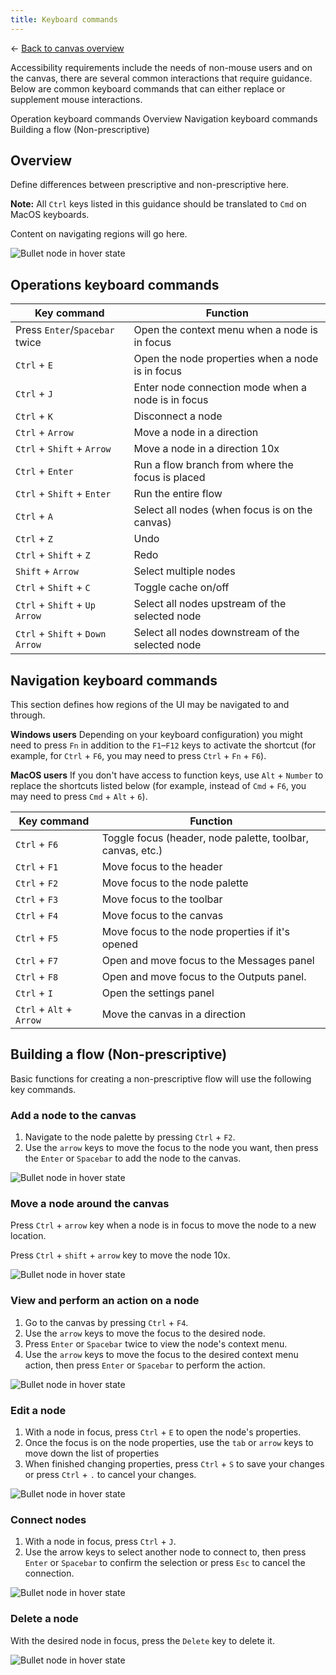 ```yaml
---
title: Keyboard commands
---
```



<- [Back to canvas overview](https://pages.github.ibm.com/cdai-design/pal/patterns/canvas/usage)



<PageDescription>

Accessibility requirements include the needs of non-mouse users and on the canvas, there are several common interactions that require guidance. Below are common keyboard commands that can either replace or supplement mouse interactions.

</PageDescription>

<AnchorLinks>
  <AnchorLink>Operation keyboard commands</AnchorLink>
  <AnchorLink>Overview</AnchorLink>
  <AnchorLink>Navigation keyboard commands</AnchorLink>
  <AnchorLink>Building a flow (Non-prescriptive)</AnchorLink>
</AnchorLinks>


## Overview

Define differences between prescriptive and non-prescriptive here.


<InlineNotification>

**Note:** All `Ctrl` keys listed in this guidance should be translated to `Cmd` on MacOS keyboards.

</InlineNotification>

Content on navigating regions will go here. 


<Row>
  <Column colMd={4} colLg={6}>

![Bullet node in hover state](images/fpo.png)

</Column>
</Row>  

## Operations keyboard commands

| Key command       |      Function    | 
| ------------- | ----------- | 
| Press `Enter`/`Spacebar` twice   | Open the context menu when a node is in focus | 
| `Ctrl` + `E`    | Open the node properties when a node is in focus | 
| `Ctrl` + `J`    | Enter node connection mode when a node is in focus | 
| `Ctrl` + `K`    | Disconnect a node| 
| `Ctrl` + `Arrow`      | Move a node in a direction | 
| `Ctrl` + `Shift` + `Arrow`       | Move a node in a direction 10x| 
| `Ctrl` + `Enter`     | Run a flow branch from where the focus is placed | 
| `Ctrl` + `Shift` + `Enter`     | Run the entire flow | 
| `Ctrl` + `A`    | Select all nodes (when focus is on the canvas)  | 
| `Ctrl` + `Z`    | Undo  | 
| `Ctrl` + `Shift` + `Z`    | Redo  | 
| `Shift` + `Arrow`    | Select multiple nodes  | 
| `Ctrl` + `Shift` + `C`    | Toggle cache on/off  | 
| `Ctrl` + `Shift` + `Up Arrow`    | Select all nodes upstream of the selected node | 
| `Ctrl` + `Shift` + `Down Arrow`     | Select all nodes downstream of the selected node | 




## Navigation keyboard commands

This section defines how regions of the UI may be navigated to and through.

<InlineNotification>

**Windows users** Depending on your keyboard configuration) you might need to press `Fn` in addition to the `F1`–`F12` keys to activate the shortcut (for example, for `Ctrl` + `F6`, you may need to press `Ctrl` + `Fn` + `F6`). 

</InlineNotification>

<InlineNotification>

**MacOS users** If you don't have access to function keys, use `Alt` + `Number` to replace the shortcuts listed below (for example, instead of `Cmd` + `F6`, you may need to press `Cmd` + `Alt` + `6`). 

</InlineNotification>


| Key command       |      Function    | 
| ------------- | ----------- | 
| `Ctrl` + `F6`     | Toggle focus (header, node palette, toolbar, canvas, etc.) | 
| `Ctrl` + `F1`     | Move focus to the header | 
| `Ctrl` + `F2`     | Move focus to the node palette | 
| `Ctrl` + `F3`     | Move focus to the toolbar | 
| `Ctrl` + `F4`     | Move focus to the canvas | 
| `Ctrl` + `F5`     | Move focus to the node properties if it's opened | 
| `Ctrl` + `F7`     | Open and move focus to the Messages panel| 
| `Ctrl` + `F8`     | Open and move focus to the Outputs panel.  | 
| `Ctrl` + `I`     | Open the settings panel  | 
| `Ctrl` + `Alt` + `Arrow`     | Move the canvas in a direction  | 









## Building a flow (Non-prescriptive)

Basic functions for creating a non-prescriptive flow will use the following key commands.

### Add a node to the canvas

1. Navigate to the node palette by pressing `Ctrl` + `F2`.
2. Use the `arrow` keys to move the focus to the node you want, then press the `Enter` or `Spacebar` to add the node to the canvas.

<Row>
  <Column colMd={4} colLg={3}>

![Bullet node in hover state](images/fpo.png)

</Column>
</Row>  


### Move a node around the canvas

Press `Ctrl` + `arrow` key when a node is in focus to move the node to a new location.

Press `Ctrl` + `shift` + `arrow` key to move the node 10x.

<Row>
  <Column colMd={4} colLg={3}>

![Bullet node in hover state](images/fpo.png)

</Column>
</Row>  


### View and perform an action on a node

1. Go to the canvas by pressing `Ctrl` + `F4`.
2. Use the `arrow` keys to move the focus to the desired node.
3. Press `Enter` or `Spacebar` twice to view the node's context menu.
4. Use the `arrow` keys to move the focus to the desired context menu action, then press `Enter` or `Spacebar` to perform the action.

<Row>
  <Column colMd={4} colLg={3}>

![Bullet node in hover state](images/fpo.png)

</Column>
</Row>  


### Edit a node

1. With a node in focus, press `Ctrl` + `E` to open the node's properties.
2. Once the focus is on the node properties, use the `tab` or `arrow` keys to move down the list of properties
3. When finished changing properties, press `Ctrl` + `S` to save your changes or press `Ctrl` + `.` to cancel your changes. 

<Row>
  <Column colMd={4} colLg={3}>

![Bullet node in hover state](images/fpo.png)

</Column>
</Row>  


### Connect nodes

1. With a node in focus, press `Ctrl` + `J`.
2. Use the arrow keys to select another node to connect to, then press `Enter` or `Spacebar` to confirm the selection or press `Esc` to cancel the connection.


<Row>
  <Column colMd={4} colLg={3}>

![Bullet node in hover state](images/fpo.png)

</Column>
</Row>  


### Delete a node

With the desired node in focus, press the `Delete` key to delete it.


<Row>
  <Column colMd={4} colLg={3}>

![Bullet node in hover state](images/fpo.png)

</Column>
</Row>  


